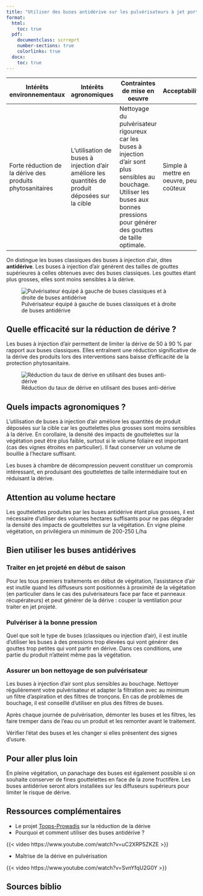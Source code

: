 ```yaml
---
title: "Utiliser des buses antidérive sur les pulvérisateurs à jet porté"
format: 
  html:
    toc: true
  pdf:
    documentclass: scrreprt
    number-sections: true
    colorlinks: true
  docx: 
    toc: true
---
```


| Intérêts environnementaux                                 | Intérêts agronomiques                                                                            | Contraintes de mise en oeuvre                                                                                                                                                              | Acceptabilité                          |
|--------------|--------------|------------------------------|--------------|
| Forte réduction de la dérive des produits phytosanitaires | L'utilisation de buses à injection d'air améliore les quantités de produit déposées sur la cible | Nettoyage du pulvérisateur rigoureux car les buses à injection d'air sont plus sensibles au bouchage. Utiliser les buses aux bonnes pressions pour générer des gouttes de taille optimale. | Simple à mettre en oeuvre, peu coûteux |

On distingue les buses classiques des buses à injection d'air, dites **antidérive**. Les buses à injection d'air génèrent des tailles de gouttes supérieures à celles obtenues avec des buses classiques. Les gouttes étant plus grosses, elles sont moins sensibles à la dérive.

![Pulvérisateur équipé à gauche de buses classiques et à droite de buses antidérive](images/L3_busesPulve.png)

## Quelle efficacité sur la réduction de dérive ?

Les buses à injection d'air permettent de limiter la dérive de 50 à 90 % par rapport aux buses classiques. Elles entraînent une réduction significative de la dérive des produits lors des interventions sans baisse d'efficacité de la protection phytosanitaire.

![Réduction du taux de dérive en utilisant des buses anti-dérive](images/L3_schema.png)

## Quels impacts agronomiques ?

L'utilisation de buses à injection d'air améliore les quantités de produit déposées sur la cible car les gouttelettes plus grosses sont moins sensibles à la dérive. En corollaire, la densité des impacts de gouttelettes sur la végétation peut être plus faible, surtout si le volume foliaire est important (cas des vignes étroites en particulier). Il faut conserver un volume de bouillie à l'hectare suffisant.

Les buses à chambre de décompression peuvent constituer un compromis intéressant, en produisant des gouttelettes de taille intermédiaire tout en réduisant la dérive.

::: callout-warning
## Attention au volume hectare

Les gouttelettes produites par les buses antidérive étant plus grosses, il est nécessaire d'utiliser des volumes hectares suffisants pour ne pas dégrader la densité des impacts de gouttelettes sur la végétation. En vigne pleine végétation, on privilégiera un minimum de 200-250 L/ha
:::

## Bien utiliser les buses antidérives

### Traiter en jet projeté en début de saison

Pour les tous premiers traitements en début de végétation, l'assistance d'air est inutile quand les diffuseurs sont positionnés à proximité de la végétation (en particulier dans le cas des pulvérisateurs face par face et panneaux récupérateurs) et peut générer de la dérive : couper la ventilation pour traiter en jet projeté.

### Pulvériser à la bonne pression

Quel que soit le type de buses (classiques ou injection d'air), il est inutile d'utiliser les buses à des pressions trop élevées qui vont générer des gouttes trop petites qui vont partir en dérive. Dans ces conditions, une partie du produit n'atteint même pas la végétation.

### Assurer un bon nettoyage de son pulvérisateur

Les buses à injection d'air sont plus sensibles au bouchage. Nettoyer régulièrement votre pulvérisateur et adapter la filtration avec au minimum un filtre d'aspiration et des filtres de tronçons. En cas de problèmes de bouchage, il est conseillé d'utiliser en plus des filtres de buses.

Après chaque journée de pulvérisation, démonter les buses et les filtres, les faire tremper dans de l'eau ou un produit et les remonter avant le traitement.

Vérifier l'état des buses et les changer si elles présentent des signes d'usure.

## Pour aller plus loin

En pleine végétation, un panachage des buses est également possible si on souhaite conserver de fines gouttelettes en face de la zone fructifère. Les buses antidérive seront alors installées sur les diffuseurs supérieurs pour limiter le risque de dérive.

## Ressources complémentaires

-   Le projet [Toops-Prowadis](https://www.vignevin.com/zoom-sur/projet-topps-prowadis-reduire-la-derive/) sur la réduction de la dérive
-   Pourquoi et comment utiliser des buses antidérive ?

{{< video https://www.youtube.com/watch?v=uC2XRP5ZKZE >}}

-   Maîtrise de la dérive en pulvérisation

{{< video https://www.youtube.com/watch?v=SvnYfqU2G0Y >}}

## Sources biblio
